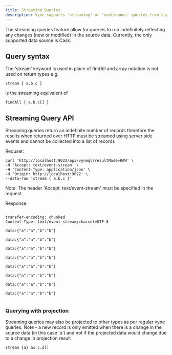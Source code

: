 ```yaml
---
title: Streaming Queries
description: Vyne supports 'streaming' or 'continuous' queries from supported sources.
---
```



The streaming queries feature allow for queries to run indefinitely reflecting any changes (new or modified) in the source data.  Currently, the
only supported data source is Cask.

## Query syntax

The 'stream' keyword is used in place of findAll and array notation is not used on return types e.g.

```text
stream { a.b.c }
```

is the streaming equivalent of

```text
findAll { a.b.c[] }
```


## Streaming Query API

Streaming queries return an indefinite number of records therefore the results when returned over HTTP must be streamed using server side events and
cannot be collected into a list of records

Requset:

```text
curl 'http://localhost:9022/api/vyneql?resultMode=RAW' \
-H 'Accept: text/event-stream' \
-H 'Content-Type: application/json' \
-H 'Origin: http://localhost:9022' \
--data-raw 'stream { a.b.c }'
```

Note: The header 'Accept: text/event-stream' must be specified in the request

Response:

```

transfer-encoding: chunked
Content-Type: text/event-stream;charset=UTF-8

data:{"a":"a","b":"b"}

data:{"a":"a","b":"b"}

data:{"a":"a","b":"b"}

data:{"a":"a","b":"b"}

data:{"a":"a","b":"b"}

data:{"a":"a","b":"b"}

data:{"a":"a","b":"b"}

data:{"a":"a","b":"b"}


```


### Querying with projection

Streaming queries may also be projected to other types as per regular vyne queries.  Note - a new record is only emitted when
there is a change in the source data (in this case 'a') and not if the projected data would change due to a change in projection result

```text
stream {a} as c.d[]
```


